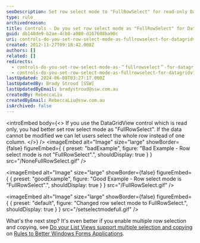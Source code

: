 ```yaml
---
seoDescription: Set row select mode to "FullRowSelect" for read-only DataGridViews to allow users to select entire rows instead of individual columns.
type: rule
archivedreason:
title: Controls - Do you set row select mode as "FullRowSelect" for DataGridView if it is read only? (Windows Forms Only)
guid: db148de9-b2ae-4cb0-a080-d167608ba90c
uri: controls-do-you-set-row-select-mode-as-fullrowselect-for-datagridview-if-it-is-read-only-windows-forms-only
created: 2012-11-27T09:18:42.000Z
authors: []
related: []
redirects:
  - controls-do-you-set-row-select-mode-as-＂fullrowselect＂-for-datagridview-if-it-is-read-only-(windows-forms-only)
  - controls-do-you-set-row-select-mode-as-fullrowselect-for-datagridview-if-it-is-read-only-(windows-forms-only)
lastUpdated: 2024-06-08T03:27:17.000Z
lastUpdatedBy: Brady Stroud [SSW]
lastUpdatedByEmail: bradystroud@ssw.com.au
createdBy: RebeccaLiu
createdByEmail: RebeccaLiu@ssw.com.au
isArchived: false
---
```


<introEmbed
  body={<>
If you use the DataGridView control which is read only, you had better set row select mode as "FullRowSelect". If the data cannot be modified we can let users select the whole row instead of one column.
  </>}
/>
<imageEmbed
  alt="Image"
  size="large"
  showBorder={false}
  figureEmbed={ {
    preset: "badExample",
    figure: "Bad Example - Row select mode is not \"FullRowSelect\".",
    shouldDisplay: true
  } }
  src="/NoneFullRowSelect.gif"
/>

<imageEmbed
  alt="Image"
  size="large"
  showBorder={false}
  figureEmbed={ {
    preset: "goodExample",
    figure: "Good Example - Row select mode is \"FullRowSelect\".",
    shouldDisplay: true
  } }
  src="/FullRowSelect.gif"
/>


<imageEmbed
  alt="Image"
  size="large"
  showBorder={false}
  figureEmbed={ {
    preset: "default",
    figure: "Changed row select mode to FullRowSelect.",
    shouldDisplay: true
  } }
  src="/setselectmodefull.gif"
/>

What's the next step? It's even better if you enable multiple row selection and copying, see [Do your List Views support multiple selection and copying](http://www.ssw.com.au/ssw/Standards/Rules/RulesToBetterWindowsForms.aspx#ListView) on [Rules to Better Windows Forms Applications](http://www.ssw.com.au/ssw/Standards/Rules/RulesToBetterWindowsForms.aspx).
